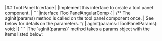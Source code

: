 <framework-specific-section frameworks="angular">
|## Tool Panel Interface
|
|Implement this interface to create a tool panel component.
|
</framework-specific-section>

<framework-specific-section frameworks="angular">
```
|interface IToolPanelAngularComp {
|    /** The agInit(params) method is called on the tool panel component once.
|        See below for details on the parameters. */
|    agInit(params: IToolPanelParams): void;
|}
```
</framework-specific-section>

<framework-specific-section frameworks="angular">
|The `agInit(params)` method takes a params object with the items listed below:
</framework-specific-section>

